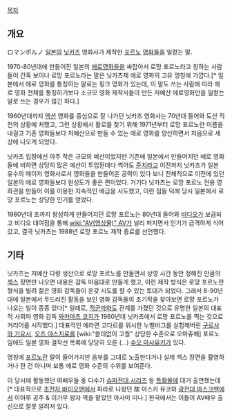 [[목차]]
== 개요 ==
ロマンポルノ
[[일본]]의 [[닛카츠]] 영화사가 제작한 [[포르노]] [[영화]]들을 일컫는 말. 

1970-80년대에 만들어진 일본의 [[에로영화]]들을 싸잡아서 로망 포르노라고 칭하는 사람들이 간혹 보이나 로망 포르노라는 말은 닛카츠제 에로 영화의 고유 명칭에 가깝다.[* 일본에서 에로 영화를 통칭하는 말로는 핑크 영화가 있는데, 이 말도 쓰는 사람에 따라 에로 영화 전체를 통칭하기보다 소규모 영화 제작사들이 만든 저예산 에로영화만을 일컫는 말로 쓰는 경우가 많긴 하다.]   

1960년대까지 [[액션]] 영화를 중심으로 잘 나가던 닛카츠 영화사는 70년대 들어와 도산 직전의 상황에 처했고, 그런 상황에서 활로를 찾기 위해 1971년부터 로망 포르노란 이름을 내걸고 기존 영화들보다 저예산으로 만들 수 있는 에로 영화를 양산하면서 처음으로 세상에 나오게 되었다.

닛카츠 입장에선 아주 작은 규모의 예산이었지만 기존에 일본에서 만들어지던 에로 영화들에 비하면 상당히 많은 예산이 투입된데다 썩어도 [[준치]]라고 이전까지 닛카츠가 일본 유수의 메이저 영화사로서 영화들을 만들어온 공력이 있다 보니 전체적으로 이전에 있던 일본의 에로 영화들보다 완성도가 좋은 편이었다. 거기다 닛카츠는 로망 포르노 전용 영화관을 만들어 이를 이용한 지속적인 배급을 시도했고, 이런 점들 덕에 당시 일본에서 로망 포르노는 상당한 인기를 얻었다. 

1980년대 초까지 왕성하게 만들어지던 로망 포르노는 80년대 들어와 [[비디오]]가 보급되고 비디오 대여점을 통해 [[wiki:"AV(영상물)" AV]]가 널리 퍼지면서 인기가 급격하게 식어갔고, 결국 닛카츠는 1988년 로망 포르노 제작 종료를 선언했다.  

== 기타 ==
닛카츠는 저예산 다량 생산으로 로망 포르노를 만들면서 상영 시간 동안 정해진 만큼의 [[섹스]] 장면만 나오면 내용은 감독 마음대로 만들게 했고, 이런 제작 방식은 로망 포르노란 형식을 빌려 젊은 영화 감독들이 온갖 시도를 할 수 있는 토대가 되었다. 그래서 8-90년대에 일본에서 두드러진 활동을 보인 영화 감독들의 초기작을 찾아보면 로망 포르노가 나오는 일이 종종 있다[* 일례로, [[적군파]]와도 관계를 가졌던 것으로 유명한 일본의 대표적 사회파 영화 감독 [[와카마츠 코지]]가 1960년대 닛카츠에서 로망 포르노를 찍는 것으로 커리어를 시작했다.] 대표적인 예라면 고다르를 위시한 누벨바그를 실험해버린 [[구로사와 기요시]], [[오즈 야스지로]]를 [wiki:"쓸데없이 고퀄" 상당한 수준으로 오마쥬해] 포르노임에도 일본 영화 걸작선 목록에 당당히 오른 (...) [[수오 마사유키]]가 있다.

명칭에 [[포르노]]란 말이 들어가지만 음부를 그대로 노출한다거나 실제 섹스 장면을 촬영하거나 한 건 아니며 보통 에로 영화 수준의 수위를 보여준다.

이 당시에 활동했던 여배우들 중 다수가 [[슈퍼전대 시리즈]] 등 [[특촬물]]에 대거 출연했는데[* 대표적으로 [[초전자 바이오맨]]에서 파라로 나왔던 故 아스카 유코와 [[광전대 마스크맨]]에서 이아루 공주 & 이가무 왕자 역을 맡았던 아사미 미나.] 한국에서는 이들이 AV배우 출신으로 잘못 알려져 있다.     
